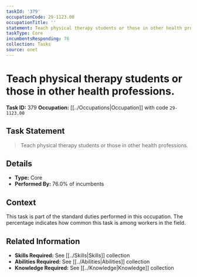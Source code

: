 ```yaml
---
taskId: '379'
occupationCode: 29-1123.00
occupationTitle: ''
statement: Teach physical therapy students or those in other health professions.
taskType: Core
incumbentsResponding: 76
collection: Tasks
source: onet
---
```

# Teach physical therapy students or those in other health professions.

**Task ID:** 379
**Occupation:** [[../Occupations|Occupation]] with code `29-1123.00`

## Task Statement

> Teach physical therapy students or those in other health professions.

## Details

- **Type:** Core
- **Performed By:** 76.0% of incumbents

## Context

This task is part of the standard duties performed in this occupation. The percentage indicates how common this task is among workers in the field.

## Related Information

- **Skills Required:** See [[../Skills|Skills]] collection
- **Abilities Required:** See [[../Abilities|Abilities]] collection
- **Knowledge Required:** See [[../Knowledge|Knowledge]] collection
